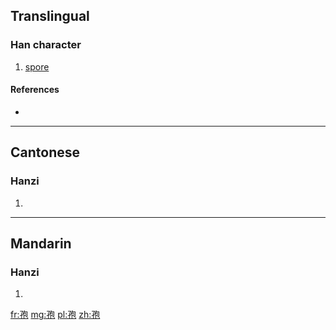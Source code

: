 ==Translingual==

===Han character===
{{Han char|rn=39|rad=子|as=05|sn=8|four=1741<sub>2</sub>|canj=弓木心口山 (NDPRU)|ids=⿰[[子]][[包]]}}

# [[spore]]

====References====
* {{Han ref|kx=0279.020|dkj=06964|dj=0547.040|hdz=21014.020|uh=5B62|ud=23394|bh=CC55|bd=52309}}

----

==Cantonese==

===Hanzi===
{{yue-hanzi|jyut=[[baau1]]|y=baau1}}

# {{defn|lang=yue|sort=子05}}

----

==Mandarin==

===Hanzi===
{{cmn-hanzi|pin=[[bāo]] ([[bao1]])|wg=pao<sup>1</sup>}}

# {{defn|lang=cmn|sort=子05}}

[[fr:孢]]
[[mg:孢]]
[[pl:孢]]
[[zh:孢]]